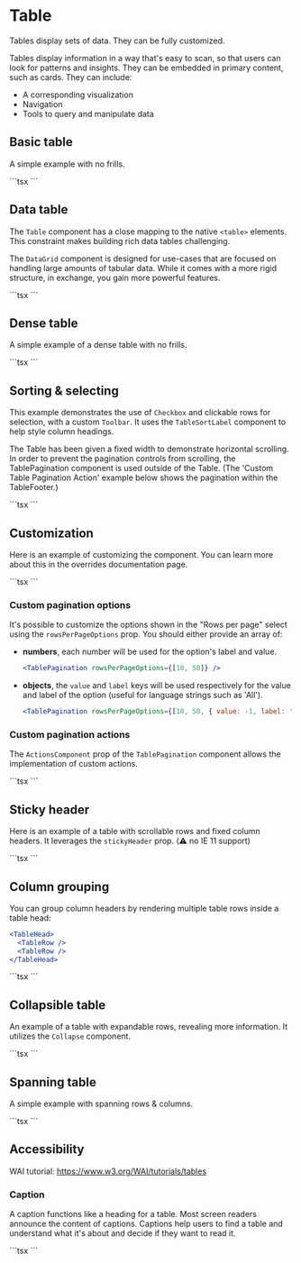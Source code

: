 
# Table

<p className="description">
  Tables display sets of data. They can be fully customized.
</p>

Tables display information in a way that's easy to scan, so that users can look for patterns and insights. They can be embedded in primary content, such as cards. They can include:

- A corresponding visualization
- Navigation
- Tools to query and manipulate data

## Basic table

A simple example with no frills.

<BasicTable />
```tsx
<BasicTable />
```

## Data table

The `Table` component has a close mapping to the native `<table>` elements.
This constraint makes building rich data tables challenging.

The `DataGrid` component is designed for use-cases that are focused on handling large amounts of tabular data.
While it comes with a more rigid structure, in exchange, you gain more powerful features.

<DataTable />
```tsx
<DataGrid
  rows={rows}
  columns={columns}
  pageSize={5}
  rowsPerPageOptions={[5]}
  checkboxSelection
/>
```

## Dense table

A simple example of a dense table with no frills.

<DenseTable />
```tsx
<DenseTable />
```

## Sorting & selecting

This example demonstrates the use of `Checkbox` and clickable rows for selection, with a custom `Toolbar`. It uses the `TableSortLabel` component to help style column headings.

The Table has been given a fixed width to demonstrate horizontal scrolling. In order to prevent the pagination controls from scrolling, the TablePagination component is used outside of the Table. (The 'Custom Table Pagination Action' example below shows the pagination within the TableFooter.)

<EnhancedTable />
```tsx
<EnhancedTable />
```

## Customization

Here is an example of customizing the component.
You can learn more about this in the overrides documentation page.

<CustomizedTables />
```tsx
<CustomizedTables />
```

### Custom pagination options

It's possible to customize the options shown in the "Rows per page" select using the `rowsPerPageOptions` prop.
You should either provide an array of:

- **numbers**, each number will be used for the option's label and value.

  ```jsx
  <TablePagination rowsPerPageOptions={[10, 50]} />
  ```

- **objects**, the `value` and `label` keys will be used respectively for the value and label of the option (useful for language strings such as 'All').

  ```jsx
  <TablePagination rowsPerPageOptions={[10, 50, { value: -1, label: 'All' }]} />
  ```

### Custom pagination actions

The `ActionsComponent` prop of the `TablePagination` component allows the implementation of custom actions.

<CustomPaginationActionsTable />
```tsx
<CustomPaginationActionsTable />
```

## Sticky header

Here is an example of a table with scrollable rows and fixed column headers.
It leverages the `stickyHeader` prop.
(⚠️ no IE 11 support)

<StickyHeadTable />
```tsx
<StickyHeadTable />
```

## Column grouping

You can group column headers by rendering multiple table rows inside a table head:

```jsx
<TableHead>
  <TableRow />
  <TableRow />
</TableHead>
```

<ColumnGroupingTable />
```tsx
<ColumnGroupingTable />
```

## Collapsible table

An example of a table with expandable rows, revealing more information.
It utilizes the `Collapse` component.

<CollapsibleTable />
```tsx
<CollapsibleTable />
```

## Spanning table

A simple example with spanning rows & columns.

<SpanningTable />
```tsx
<SpanningTable />
```


## Accessibility

WAI tutorial: https://www.w3.org/WAI/tutorials/tables

### Caption

A caption functions like a heading for a table. Most screen readers announce the content of captions. Captions help users to find a table and understand what it's about and decide if they want to read it.

<AcccessibleTable />
```tsx
<AcccessibleTable />
```
